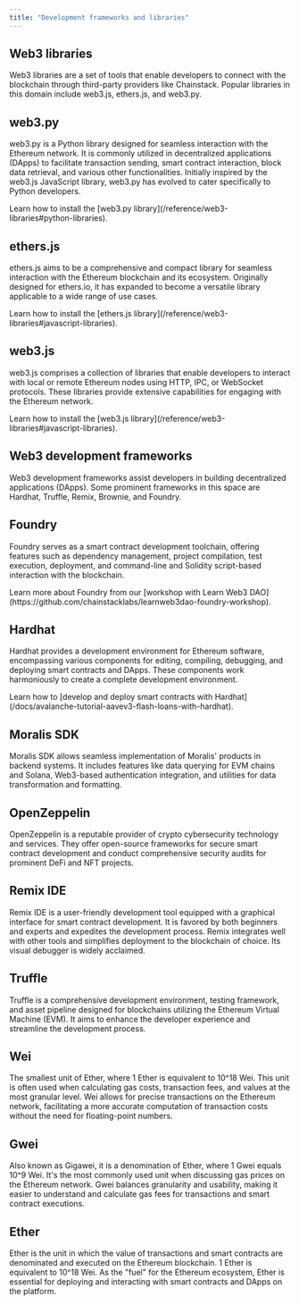 ```yaml
---
title: "Development frameworks and libraries"
---
```


## Web3 libraries

Web3 libraries are a set of tools that enable developers to connect with the blockchain through third-party providers like Chainstack. Popular libraries in this domain include web3.js, ethers.js, and web3.py.

## web3.py

web3.py is a Python library designed for seamless interaction with the Ethereum network. It is commonly utilized in decentralized applications (DApps) to facilitate transaction sending, smart contract interaction, block data retrieval, and various other functionalities. Initially inspired by the web3.js JavaScript library, web3.py has evolved to cater specifically to Python developers.

<Info>
  Learn how to install the [web3.py library](/reference/web3-libraries#python-libraries).
</Info>

## ethers.js

ethers.js aims to be a comprehensive and compact library for seamless interaction with the Ethereum blockchain and its ecosystem. Originally designed for ethers.io, it has expanded to become a versatile library applicable to a wide range of use cases.

<Info>
  Learn how to install the [ethers.js library](/reference/web3-libraries#javascript-libraries).
</Info>

## web3.js

web3.js comprises a collection of libraries that enable developers to interact with local or remote Ethereum nodes using HTTP, IPC, or WebSocket protocols. These libraries provide extensive capabilities for engaging with the Ethereum network.

<Info>
  Learn how to install the [web3.js library](/reference/web3-libraries#javascript-libraries).
</Info>

## Web3 development frameworks

Web3 development frameworks assist developers in building decentralized applications (DApps). Some prominent frameworks in this space are Hardhat, Truffle, Remix, Brownie, and Foundry.

## Foundry

Foundry serves as a smart contract development toolchain, offering features such as dependency management, project compilation, test execution, deployment, and command-line and Solidity script-based interaction with the blockchain.

<Info>
  Learn more about Foundry from our [workshop with Learn Web3 DAO](https://github.com/chainstacklabs/learnweb3dao-foundry-workshop).
</Info>

## Hardhat

Hardhat provides a development environment for Ethereum software, encompassing various components for editing, compiling, debugging, and deploying smart contracts and DApps. These components work harmoniously to create a complete development environment.

<Info>
  Learn how to [develop and deploy smart contracts with Hardhat](/docs/avalanche-tutorial-aavev3-flash-loans-with-hardhat).
</Info>

## Moralis SDK

Moralis SDK allows seamless implementation of Moralis' products in backend systems. It includes features like data querying for EVM chains and Solana, Web3-based authentication integration, and utilities for data transformation and formatting.

## OpenZeppelin

OpenZeppelin is a reputable provider of crypto cybersecurity technology and services. They offer open-source frameworks for secure smart contract development and conduct comprehensive security audits for prominent DeFi and NFT projects.

## Remix IDE

Remix IDE is a user-friendly development tool equipped with a graphical interface for smart contract development. It is favored by both beginners and experts and expedites the development process. Remix integrates well with other tools and simplifies deployment to the blockchain of choice. Its visual debugger is widely acclaimed.

## Truffle

Truffle is a comprehensive development environment, testing framework, and asset pipeline designed for blockchains utilizing the Ethereum Virtual Machine (EVM). It aims to enhance the developer experience and streamline the development process.

## Wei

The smallest unit of Ether, where 1 Ether is equivalent to 10^18 Wei. This unit is often used when calculating gas costs, transaction fees, and values at the most granular level. Wei allows for precise transactions on the Ethereum network, facilitating a more accurate computation of transaction costs without the need for floating-point numbers.

## Gwei

Also known as Gigawei, it is a denomination of Ether, where 1 Gwei equals 10^9 Wei. It's the most commonly used unit when discussing gas prices on the Ethereum network. Gwei balances granularity and usability, making it easier to understand and calculate gas fees for transactions and smart contract executions.

## Ether

Ether is the unit in which the value of transactions and smart contracts are denominated and executed on the Ethereum blockchain. 1 Ether is equivalent to 10^18 Wei. As the "fuel" for the Ethereum ecosystem, Ether is essential for deploying and interacting with smart contracts and DApps on the platform.

